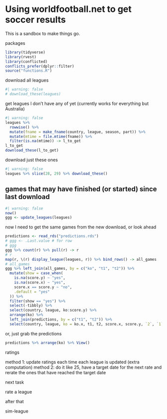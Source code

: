 # Using worldfootball.net to get soccer results

This is a sandbox to make things go.

packages

```r
library(tidyverse)
library(rvest)
library(conflicted)
conflicts_prefer(dplyr::filter)
source("functions.R")
```

download all leagues

```r
#| warning: false
# download_these(leagues)
```

get leagues I don't have any of yet (currently works for everything but Australia)

```r
#| warning: false
leagues %>% 
  rowwise() %>% 
  mutate(fname = make_fname(country, league, season, part)) %>% 
  mutate(mtime = file.mtime(fname)) %>% 
  filter(is.na(mtime)) -> l_to_get
l_to_get
download_these(l_to_get)
```

download just these ones

```r
#| warning: false
leagues %>% slice(28, 29) %>% download_these()
```

## games that may have finished (or started) since last download

```r
#| warning: false
now()
ggg <- update_leagues(leagues)
```

now I need to get the same games from the new download, or look ahead

```r
predictions <- read_rds("predictions.rds")
# ggg <- .Last.value # for row
# ggg
ggg %>% count(r) %>% pull(r) -> r
# r
map(r, \(r) display_league(leagues, r)) %>% bind_rows() -> all_games
# all_games
ggg %>% left_join(all_games, by = c("ko", "t1", "t2")) %>% 
  mutate(show = case_when(
    is.na(score.y) ~ "yes",
    is.na(score.x) ~ "yes",
    score.x == score.y ~ "no",
    .default = "yes"
  )) %>% 
  filter(show == "yes") %>% 
  select(-tibbly) %>% 
  select(country, league, ko:score.y) %>% 
  arrange(ko) %>% 
  left_join(predictions, by = c("t1", "t2")) %>% 
  select(country, league, ko = ko.x, t1, t2, score.x, score.y, `2`, `1`, `0`) %>% View(str_c("at: ", now()))
```

or, just grab the predictions

```r
predictions %>% arrange(ko) %>% View()
```

ratings

method 1: update ratings each time each league is updated (extra computation) method 2: do it like 25, have a target date for the next rate and rerate the ones that have reached the target date

next task

rate a league

after that

sim-league
